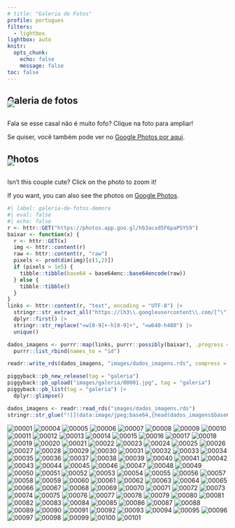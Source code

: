 ```yaml
---
# title: "Galeria de Fotos"
profile: portugues
filters:
  - lightbox
lightbox: auto
knitr:
  opts_chunk: 
    echo: false
    message: false
toc: false
---
```


::: {.content-visible when-profile="portugues"}

# Galeria de fotos

![](images/floral.jpg){fig-align="center" style="margin-top: -30px;"}

Fala se esse casal não é muito fofo? Clique na foto para ampliar! 

Se quiser, você também pode ver no <a href="https://photos.app.goo.gl/hb3acxd5F6paPSYS9" target="_blank">Google Photos por aqui</a>.
:::


::: {.content-visible when-profile="english"}

# Photos

![](images/floral.jpg){fig-align="center" style="margin-top: -30px;"}

Isn't this couple cute? Click on the photo to zoom it!

If you want, you can also see the photos on <a href="https://photos.app.goo.gl/hb3acxd5F6paPSYS9" target="_blank">Google Photos</a>.
:::


```r
#| label: galeria-de-fotos-demora
#| eval: false
#| echo: false
r <- httr::GET("https://photos.app.goo.gl/hb3acxd5F6paPSYS9")
baixar <- function(x) {
  r <- httr::GET(x)
  img <- httr::content(r)
  raw <- httr::content(r, "raw")
  pixels <- prod(dim(img)[c(1,2)])
  if (pixels > 1e5) {
    tibble::tibble(base64 = base64enc::base64encode(raw))
  } else {
    tibble::tibble()
  }
}
links <- httr::content(r, "text", encoding = "UTF-8") |> 
  stringr::str_extract_all("https://lh3\\.googleusercontent\\.com/[^\"]+") |> 
  dplyr::first() |> 
  stringr::str_replace("=w[0-9]+-h[0-9]+", "=w640-h480") |> 
  unique()

dados_imagens <- purrr::map(links, purrr::possibly(baixar), .progress = TRUE) |> 
  purrr::list_rbind(names_to = "id")

readr::write_rds(dados_imagens, "images/dados_imagens.rds", compress = "xz")

piggyback::pb_new_release(tag = "galeria")
piggyback::pb_upload("images/galeria/00001.jpg", tag = "galeria")
piggyback::pb_list(tag = "galeria") |> 
  dplyr::glimpse()

dados_imagens <- readr::read_rds("images/dados_imagens.rds")
stringr::str_glue("![](data:image/jpeg;base64,{head(dados_imagens$base64)})\n\n")
```

![00001](https://user-images.githubusercontent.com/1425970/227742653-65cbb2e0-bb35-46cb-a0a4-56f3aba9ca3b.jpg){group="galeria"}
![00004](https://user-images.githubusercontent.com/1425970/227742655-1047b195-ed41-4188-8ce0-71cf2c38b021.jpg){group="galeria"}
![00005](https://user-images.githubusercontent.com/1425970/227742658-47fc7133-6fb4-43c8-bc3b-2b85c2b76776.jpg){group="galeria"}
![00006](https://user-images.githubusercontent.com/1425970/227742659-02135a3f-7334-4557-8a6a-a661046fe376.jpg){group="galeria"}
![00007](https://user-images.githubusercontent.com/1425970/227742660-2195259e-c778-46d3-b093-92f3bd6a1c74.jpg){group="galeria"}
![00008](https://user-images.githubusercontent.com/1425970/227742662-12605b6e-2294-4526-adab-4ba00c562bd5.jpg){group="galeria"}
![00009](https://user-images.githubusercontent.com/1425970/227742663-32d62cf3-a683-4a99-a2c2-3c05e9218d3a.jpg){group="galeria"}
![00010](https://user-images.githubusercontent.com/1425970/227742664-d2c0993f-fbfa-48ea-a5a5-6ac388c92ae4.jpg){group="galeria"}
![00011](https://user-images.githubusercontent.com/1425970/227742665-93022ffb-c7f0-488a-b3de-9cdf1e1de2c2.jpg){group="galeria"}
![00012](https://user-images.githubusercontent.com/1425970/227742666-b8c9e653-38aa-4b2c-b06b-4b56112bc0f8.jpg){group="galeria"}
![00013](https://user-images.githubusercontent.com/1425970/227742667-81bd31e2-5181-492d-85e4-394460c04969.jpg){group="galeria"}
![00014](https://user-images.githubusercontent.com/1425970/227742668-2b964b66-3cf0-49d6-bbe7-a11a989a86a9.jpg){group="galeria"}
![00015](https://user-images.githubusercontent.com/1425970/227742669-5d709fb1-c5ea-414c-b2e8-2fecb579add1.jpg){group="galeria"}
![00016](https://user-images.githubusercontent.com/1425970/227742670-9dbfa0ee-ba42-4626-b038-a793e15ebc4f.jpg){group="galeria"}
![00017](https://user-images.githubusercontent.com/1425970/227742671-39b96dfb-73c8-4c89-88f0-83f6e986e6a4.jpg){group="galeria"}
![00018](https://user-images.githubusercontent.com/1425970/227742672-27a8ec19-ac74-485b-b945-fc8ae39353be.jpg){group="galeria"}
![00019](https://user-images.githubusercontent.com/1425970/227742674-ee8931b3-39bc-4401-bce3-31195d1e1087.jpg){group="galeria"}
![00020](https://user-images.githubusercontent.com/1425970/227742675-c53feb85-f69a-4893-9302-0bbea8c831c8.jpg){group="galeria"}
![00021](https://user-images.githubusercontent.com/1425970/227742676-7e7c99a7-894f-4fd1-9a69-4b333866803c.jpg){group="galeria"}
![00022](https://user-images.githubusercontent.com/1425970/227742679-6537020a-06e7-426b-990b-0d2502b617be.jpg){group="galeria"}
![00023](https://user-images.githubusercontent.com/1425970/227742680-5ad5ff47-a316-443d-83a0-a2089781638f.jpg){group="galeria"}
![00024](https://user-images.githubusercontent.com/1425970/227742681-7b2910db-32c9-4c96-805e-2b07221019d9.jpg){group="galeria"}
![00025](https://user-images.githubusercontent.com/1425970/227742683-fd43abf1-8fb8-410f-8a0a-e8a9db10d6b6.jpg){group="galeria"}
![00026](https://user-images.githubusercontent.com/1425970/227742685-d69c026f-445a-4ce9-a990-8d1741efbc8c.jpg){group="galeria"}
![00027](https://user-images.githubusercontent.com/1425970/227742686-e9246a93-8a36-43e5-9a3d-41c7d9d53316.jpg){group="galeria"}
![00028](https://user-images.githubusercontent.com/1425970/227742688-fd089d9e-d48c-436f-b826-642f3af0c77f.jpg){group="galeria"}
![00029](https://user-images.githubusercontent.com/1425970/227742690-dbd747c0-48b7-4e3f-8a82-a8720867915d.jpg){group="galeria"}
![00030](https://user-images.githubusercontent.com/1425970/227742692-f116253a-ff4c-43e6-bdf1-6f495616111f.jpg){group="galeria"}
![00031](https://user-images.githubusercontent.com/1425970/227742694-e06c6363-3216-4d7e-a175-aba8e89061e9.jpg){group="galeria"}
![00032](https://user-images.githubusercontent.com/1425970/227742695-55e3180c-5899-4c51-bb29-7ad485865c1d.jpg){group="galeria"}
![00033](https://user-images.githubusercontent.com/1425970/227742696-505d6b5b-d101-4046-a3d9-91c23cbc410f.jpg){group="galeria"}
![00034](https://user-images.githubusercontent.com/1425970/227742697-64906c8a-7670-45e8-b8aa-9b4b79c4ec7e.jpg){group="galeria"}
![00035](https://user-images.githubusercontent.com/1425970/227742698-2cf61d6e-7078-4314-abc7-6facaedb3394.jpg){group="galeria"}
![00036](https://user-images.githubusercontent.com/1425970/227742699-16883958-f778-45c5-8c13-063bfc223fd7.jpg){group="galeria"}
![00037](https://user-images.githubusercontent.com/1425970/227742700-248ab31f-d0af-4107-a1f5-e3325456cd31.jpg){group="galeria"}
![00038](https://user-images.githubusercontent.com/1425970/227742701-b58940f4-1f59-4c37-8993-92d94f2472ac.jpg){group="galeria"}
![00039](https://user-images.githubusercontent.com/1425970/227742702-151dd060-a137-4a62-9642-96f93b2ce498.jpg){group="galeria"}
![00040](https://user-images.githubusercontent.com/1425970/227742703-4c664c61-1105-447a-a9ad-d81953b6e550.jpg){group="galeria"}
![00041](https://user-images.githubusercontent.com/1425970/227742705-80930814-8d50-44ed-916f-c5bc81ede167.jpg){group="galeria"}
![00042](https://user-images.githubusercontent.com/1425970/227742707-a1493a8a-28b3-47ae-87e5-1f6dcb63ed96.jpg){group="galeria"}
![00043](https://user-images.githubusercontent.com/1425970/227742708-19bd3a91-dd43-4b51-a478-1bb21eb1cb3a.jpg){group="galeria"}
![00044](https://user-images.githubusercontent.com/1425970/227742710-1d4726e5-1317-430c-b654-3bbe6fc2500b.jpg){group="galeria"}
![00045](https://user-images.githubusercontent.com/1425970/227742711-7b05fc8a-ff05-42b4-a10f-26c61f6e9cb1.jpg){group="galeria"}
![00046](https://user-images.githubusercontent.com/1425970/227742712-7ffc5d8c-5a72-4f97-99ed-447d83f7a83d.jpg){group="galeria"}
![00047](https://user-images.githubusercontent.com/1425970/227742714-6e68a035-6333-4b8b-a022-1e8a2f2cd56d.jpg){group="galeria"}
![00048](https://user-images.githubusercontent.com/1425970/227742717-40d8a643-3d02-42a4-9861-2358ba42c660.jpg){group="galeria"}
![00049](https://user-images.githubusercontent.com/1425970/227742720-f9f322ae-b913-4d12-8838-b6b30bb21907.jpg){group="galeria"}
![00050](https://user-images.githubusercontent.com/1425970/227742722-8d8b37ef-0567-4773-96df-fd23d8ec8ec9.jpg){group="galeria"}
![00051](https://user-images.githubusercontent.com/1425970/227742724-a9f412c1-ab6d-4ca7-a0a7-4dbcd48505f3.jpg){group="galeria"}
![00052](https://user-images.githubusercontent.com/1425970/227742727-b911afc3-8f73-4054-abcb-e3b85bfb12b8.jpg){group="galeria"}
![00053](https://user-images.githubusercontent.com/1425970/227742728-1282fac3-19f1-411e-997f-bab38368c408.jpg){group="galeria"}
![00054](https://user-images.githubusercontent.com/1425970/227742730-62758d6c-878b-4ef3-877e-4bee69bac02f.jpg){group="galeria"}
![00055](https://user-images.githubusercontent.com/1425970/227742732-b17d6d5c-369d-4560-aa7f-ef9ab2a63089.jpg){group="galeria"}
![00056](https://user-images.githubusercontent.com/1425970/227742733-f9d9e43f-6988-49aa-8458-e3b7b82b2fd6.jpg){group="galeria"}
![00057](https://user-images.githubusercontent.com/1425970/227742734-544dd087-7286-43fd-8ef9-aaa176588ea8.jpg){group="galeria"}
![00058](https://user-images.githubusercontent.com/1425970/227742735-8b6b1a9c-5448-4c56-9678-e5977a6e8b1c.jpg){group="galeria"}
![00059](https://user-images.githubusercontent.com/1425970/227742737-9875db6a-c065-4ffa-93d1-ff95f8197ae5.jpg){group="galeria"}
![00060](https://user-images.githubusercontent.com/1425970/227742738-a3daadf0-d147-49e1-b7b2-295a21347347.jpg){group="galeria"}
![00061](https://user-images.githubusercontent.com/1425970/227742739-04f5de3f-528d-41d6-bda0-967ce06bedc3.jpg){group="galeria"}
![00062](https://user-images.githubusercontent.com/1425970/227742740-3d36a0df-0d9e-43a6-8d36-af176bddbdd0.jpg){group="galeria"}
![00063](https://user-images.githubusercontent.com/1425970/227742741-dccc7b38-d3ef-4118-812f-cb42786d337d.jpg){group="galeria"}
![00064](https://user-images.githubusercontent.com/1425970/227742742-ca383da9-d3e9-44bb-ad44-e0ba10b6455d.jpg){group="galeria"}
![00065](https://user-images.githubusercontent.com/1425970/227742744-bf323975-2432-45b5-a4cf-57d8fce67ca9.jpg){group="galeria"}
![00066](https://user-images.githubusercontent.com/1425970/227742746-54324ebb-1a3f-4423-9324-ab2a06e48bb0.jpg){group="galeria"}
![00067](https://user-images.githubusercontent.com/1425970/227742747-bd9f83f2-c093-4055-a9ab-fa8a9fa94547.jpg){group="galeria"}
![00068](https://user-images.githubusercontent.com/1425970/227742748-b09e8cf3-9dd4-46be-9dec-50678d3e0625.jpg){group="galeria"}
![00069](https://user-images.githubusercontent.com/1425970/227742749-d4bf31c3-f76f-4982-8c4c-2046e1686ba1.jpg){group="galeria"}
![00070](https://user-images.githubusercontent.com/1425970/227742750-bfa7ca34-e2ef-4455-981e-d0992547f071.jpg){group="galeria"}
![00071](https://user-images.githubusercontent.com/1425970/227742751-55d59b71-9cb7-4634-9423-1d4ee7df15a1.jpg){group="galeria"}
![00072](https://user-images.githubusercontent.com/1425970/227742752-8a9bc7a1-921a-4dec-8658-29dcb5ef5514.jpg){group="galeria"}
![00073](https://user-images.githubusercontent.com/1425970/227742753-d274e3ee-0232-4941-864a-b012f805caed.jpg){group="galeria"}
![00074](https://user-images.githubusercontent.com/1425970/227742754-d8ff30b9-1f97-4b90-b44f-9a6c91c5ceb4.jpg){group="galeria"}
![00075](https://user-images.githubusercontent.com/1425970/227742755-192c9829-789b-4538-b0e1-579a1ca67f3e.jpg){group="galeria"}
![00076](https://user-images.githubusercontent.com/1425970/227742756-9133cb1f-136e-4046-a898-1ace87d06d8d.jpg){group="galeria"}
![00077](https://user-images.githubusercontent.com/1425970/227742757-7677c7ad-3af6-42ae-bbd8-76819ab9ed09.jpg){group="galeria"}
![00078](https://user-images.githubusercontent.com/1425970/227742758-bb4e956f-f6b7-42aa-a4de-a5f10982cd65.jpg){group="galeria"}
![00079](https://user-images.githubusercontent.com/1425970/227742759-f641c165-5919-4b7b-b595-9fc197243bca.jpg){group="galeria"}
![00080](https://user-images.githubusercontent.com/1425970/227742760-35350afd-b8d0-4549-a18d-7ed25ad313c7.jpg){group="galeria"}
![00081](https://user-images.githubusercontent.com/1425970/227742762-235b376f-897b-40c6-bd53-94cbb5e628ec.jpg){group="galeria"}
![00082](https://user-images.githubusercontent.com/1425970/227742765-3a6f64ef-d2a4-4876-830f-0d769291eef3.jpg){group="galeria"}
![00083](https://user-images.githubusercontent.com/1425970/227742766-5eb7c92e-4039-454e-94ec-e952f220ce55.jpg){group="galeria"}
![00084](https://user-images.githubusercontent.com/1425970/227742768-7132e8e4-190a-41b9-ab1b-610967c6c887.jpg){group="galeria"}
![00085](https://user-images.githubusercontent.com/1425970/227742769-69e8165e-b39f-448f-b836-fbd144086045.jpg){group="galeria"}
![00086](https://user-images.githubusercontent.com/1425970/227742771-9a36a892-0e4a-47d1-96c7-7b22bcf465c3.jpg){group="galeria"}
![00087](https://user-images.githubusercontent.com/1425970/227742772-52eea4cf-9a8a-4f2c-aab3-d54b0cbb7ef7.jpg){group="galeria"}
![00088](https://user-images.githubusercontent.com/1425970/227742773-d6d3b737-c98a-446e-89c6-7e52b5b80e0b.jpg){group="galeria"}
![00089](https://user-images.githubusercontent.com/1425970/227742774-d7c5abf9-2ba5-4baf-a9e5-a36e06bdad00.jpg){group="galeria"}
![00090](https://user-images.githubusercontent.com/1425970/227742776-f1d3f480-a7ab-482c-bd00-1bcf94b4f977.jpg){group="galeria"}
![00091](https://user-images.githubusercontent.com/1425970/227742777-44cd0c5a-ebde-4dde-b507-984819516648.jpg){group="galeria"}
![00092](https://user-images.githubusercontent.com/1425970/227742778-e4557795-e170-4d7a-a1d7-b28baf43caf4.jpg){group="galeria"}
![00093](https://user-images.githubusercontent.com/1425970/227742780-ea863f88-849c-4867-8513-310b9c7a262b.jpg){group="galeria"}
![00094](https://user-images.githubusercontent.com/1425970/227742781-22193c2f-ee6d-431a-8e92-520d82c9f3e9.jpg){group="galeria"}
![00095](https://user-images.githubusercontent.com/1425970/227742782-d9115376-293b-4caf-bcfa-0969980bdcf1.jpg){group="galeria"}
![00096](https://user-images.githubusercontent.com/1425970/227742783-989c6f02-13fc-45b5-8cfe-175caa23ed10.jpg){group="galeria"}
![00097](https://user-images.githubusercontent.com/1425970/227742784-617f8c19-d960-47f5-8af2-09d22f1ba903.jpg){group="galeria"}
![00098](https://user-images.githubusercontent.com/1425970/227742785-157a26f4-a979-480a-bcb4-4d26720d6fa8.jpg){group="galeria"}
![00099](https://user-images.githubusercontent.com/1425970/227742786-0f4b659f-81d1-4208-bb04-501cbc4fa6c6.jpg){group="galeria"}
![00100](https://user-images.githubusercontent.com/1425970/227742787-e238cbd1-7937-42d2-bb8a-49881b33b026.jpg){group="galeria"}
![00101](https://user-images.githubusercontent.com/1425970/227742788-1bd1369e-b30e-40d3-bc78-2b760cbfced6.jpg){group="galeria"}
